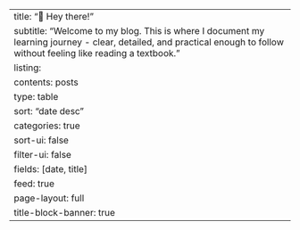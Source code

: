 ---
title: "👋 Hey there!"
subtitle: "Welcome to my blog. This is where I document my learning journey - clear, detailed, and practical enough to follow without feeling like reading a textbook."
listing:
  contents: posts
  type: table
  sort: "date desc"
  categories: true
  sort-ui: false
  filter-ui: false
  fields: [date, title]
  feed: true
page-layout: full
title-block-banner: true
---